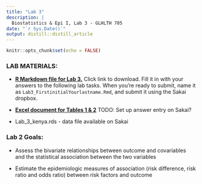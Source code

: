 ```yaml
---
title: "Lab 3"
description: |
  Biostatistics & Epi I, Lab 3 - GLHLTH 705
date: "`r Sys.Date()`"
output: distill::distill_article
---
```


```r
knitr::opts_chunk$set(echo = FALSE)
```

### LAB MATERIALS: 

* [__R Markdown file for Lab 3.__](assignments/lab3_705_fall2021.Rmd)
Click link to download. Fill it in with your answers to the following lab tasks. When you're ready to submit, name it as `Lab3_FirstinitialYourlastname.Rmd`, and submit it using the Sakai dropbox.

* [__Excel document for Tables 1 & 2__](assignments/Lab3_Tables.xlsx)
TODO: Set up answer entry on Sakai?

* Lab_3_kenya.rds - data file available on Sakai

### Lab 2 Goals:

* Assess the bivariate relationships between outcome and covariables and the statistical association between the two variables

* Estimate the epidemiologic measures of association (risk difference, risk ratio and odds ratio) between risk factors and outcome



